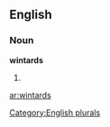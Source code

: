 
==English==

===Noun===
'''wintards'''

# {{plural of|[[wintard]]}}

[[Category:English plurals]]

[[ar:wintards]]
